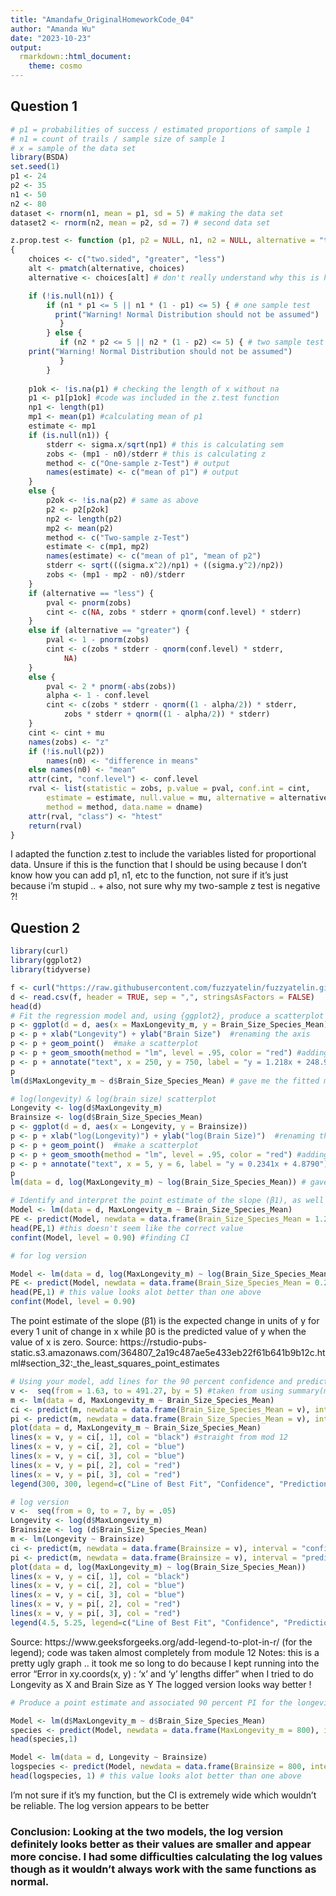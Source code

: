 ```yaml
---
title: "Amandafw_OriginalHomeworkCode_04"
author: "Amanda Wu"
date: "2023-10-23"
output: 
  rmarkdown::html_document:
    theme: cosmo
---
```



## Question 1

```r
# p1 = probabilities of success / estimated proportions of sample 1 
# n1 = count of trails / sample size of sample 1
# x = sample of the data set 
library(BSDA)
set.seed(1)
p1 <- 24
p2 <- 35
n1 <- 50
n2 <- 80
dataset <- rnorm(n1, mean = p1, sd = 5) # making the data set
dataset2 <- rnorm(n2, mean = p2, sd = 7) # second data set

z.prop.test <- function (p1, p2 = NULL, n1, n2 = NULL, alternative = "two.sided", p0, conf.level = 0.95)  # function was written from the information in the instructions and entering z.test on console
{
    choices <- c("two.sided", "greater", "less")
    alt <- pmatch(alternative, choices)
    alternative <- choices[alt] # don't really understand why this is here but it was shown when you enter z.test on console

    if (!is.null(n1)) {
        if (n1 * p1 <= 5 || n1 * (1 - p1) <= 5) { # one sample test
          print("Warning! Normal Distribution should not be assumed")
           }
        } else {
           if (n2 * p2 <= 5 || n2 * (1 - p2) <= 5) { # two sample test
    print("Warning! Normal Distribution should not be assumed")
           }
        }
    
    p1ok <- !is.na(p1) # checking the length of x without na 
    p1 <- p1[p1ok] #code was included in the z.test function
    np1 <- length(p1)
    mp1 <- mean(p1) #calculating mean of p1
    estimate <- mp1
    if (is.null(n1)) {
        stderr <- sigma.x/sqrt(np1) # this is calculating sem
        zobs <- (mp1 - n0)/stderr # this is calculating z
        method <- c("One-sample z-Test") # output
        names(estimate) <- c("mean of p1") # output
    }
    else {
        p2ok <- !is.na(p2) # same as above
        p2 <- p2[p2ok]
        np2 <- length(p2)
        mp2 <- mean(p2)
        method <- c("Two-sample z-Test")
        estimate <- c(mp1, mp2)
        names(estimate) <- c("mean of p1", "mean of p2")
        stderr <- sqrt(((sigma.x^2)/np1) + ((sigma.y^2)/np2))
        zobs <- (mp1 - mp2 - n0)/stderr
    }
    if (alternative == "less") { 
        pval <- pnorm(zobs)
        cint <- c(NA, zobs * stderr + qnorm(conf.level) * stderr) 
    }
    else if (alternative == "greater") {
        pval <- 1 - pnorm(zobs)
        cint <- c(zobs * stderr - qnorm(conf.level) * stderr, 
            NA)
    }
    else {
        pval <- 2 * pnorm(-abs(zobs))
        alpha <- 1 - conf.level
        cint <- c(zobs * stderr - qnorm((1 - alpha/2)) * stderr, 
            zobs * stderr + qnorm((1 - alpha/2)) * stderr)
    }
    cint <- cint + mu
    names(zobs) <- "z"
    if (!is.null(p2)) 
        names(n0) <- "difference in means"
    else names(n0) <- "mean"
    attr(cint, "conf.level") <- conf.level
    rval <- list(statistic = zobs, p.value = pval, conf.int = cint, 
        estimate = estimate, null.value = mu, alternative = alternative, 
        method = method, data.name = dname)
    attr(rval, "class") <- "htest"
    return(rval)
}

```
I adapted the function z.test to include the variables listed for proportional data. Unsure if this is the function that I should be using because I don't know how you can add p1, n1, etc to the function, not sure if it's just because i'm stupid .. 
  + also, not sure why my two-sample z test is negative ?! 

    
## Question 2
    
```r
library(curl)
library(ggplot2)
library(tidyverse)

f <- curl("https://raw.githubusercontent.com/fuzzyatelin/fuzzyatelin.github.io/master/AN588_Fall23/KamilarAndCooperData.csv") #pulling the data into R
d <- read.csv(f, header = TRUE, sep = ",", stringsAsFactors = FALSE)
head(d)
# Fit the regression model and, using {ggplot2}, produce a scatterplot with the fitted line superimposed upon the data. Append the the fitted model equation to your plot (HINT: use the function geom_text()).
p <- ggplot(d = d, aes(x = MaxLongevity_m, y = Brain_Size_Species_Mean))
p <- p + xlab("Longevity") + ylab("Brain Size")  #renaming the axis
p <- p + geom_point()  #make a scatterplot
p <- p + geom_smooth(method = "lm", level = .95, color = "red") #adding regression lines
p <- p + annotate("text", x = 250, y = 750, label = "y = 1.218x + 248.952") #using annotate after Lily told me about the function since geom_text didn't work 
p
lm(d$MaxLongevity_m ~ d$Brain_Size_Species_Mean) # gave me the fitted model equation 

# log(longevity) & log(brain size) scatterplot
Longevity <- log(d$MaxLongevity_m)
Brainsize <- log(d$Brain_Size_Species_Mean)
p <- ggplot(d = d, aes(x = Longevity, y = Brainsize))
p <- p + xlab("log(Longevity)") + ylab("log(Brain Size)")  #renaming the axis
p <- p + geom_point()  #make a scatterplot
p <- p + geom_smooth(method = "lm", level = .95, color = "red") #adding regression lines
p <- p + annotate("text", x = 5, y = 6, label = "y = 0.2341x + 4.8790") 
p
lm(data = d, log(MaxLongevity_m) ~ log(Brain_Size_Species_Mean)) # gave me the fitted model equation 
```


```r
# Identify and interpret the point estimate of the slope (β1), as well as the outcome of the test associated with the hypotheses H0: β1 = 0; HA: β1 ≠ 0. Also, find a 90 percent CI for the slope (β1) parameter.
Model <- lm(data = d, MaxLongevity_m ~ Brain_Size_Species_Mean)
PE <- predict(Model, newdata = data.frame(Brain_Size_Species_Mean = 1.218), interval = "prediction", level = 0.90)
head(PE,1) #this doesn't seem like the correct value
confint(Model, level = 0.90) #finding CI

# for log version

Model <- lm(data = d, log(MaxLongevity_m) ~ log(Brain_Size_Species_Mean))
PE <- predict(Model, newdata = data.frame(Brain_Size_Species_Mean = 0.2341), interval = "prediction", level = 0.90)
head(PE,1) # this value looks alot better than one above
confint(Model, level = 0.90) 
```
The point estimate of the slope (β1) is the expected change in units of y for every 1 unit of change in x while β0 is the predicted value of y when the value of x is zero.
Source: https://rstudio-pubs-static.s3.amazonaws.com/364807_2a19c487ae5e433eb22f61b641b9b12c.html#section_32:_the_least_squares_point_estimates 

```r
# Using your model, add lines for the 90 percent confidence and prediction interval bands on the plot and add a legend to differentiate between the lines.
v <-  seq(from = 1.63, to = 491.27, by = 5) #taken from using summary(m) ?
m <- lm(data = d, MaxLongevity_m ~ Brain_Size_Species_Mean)
ci <- predict(m, newdata = data.frame(Brain_Size_Species_Mean = v), interval = "confidence", level = 0.95) #straight from mod 12 
pi <- predict(m, newdata = data.frame(Brain_Size_Species_Mean = v), interval = "prediction", level = 0.95) 
plot(data = d, MaxLongevity_m ~ Brain_Size_Species_Mean)
lines(x = v, y = ci[, 1], col = "black") #straight from mod 12 
lines(x = v, y = ci[, 2], col = "blue")
lines(x = v, y = ci[, 3], col = "blue")
lines(x = v, y = pi[, 2], col = "red")
lines(x = v, y = pi[, 3], col = "red")
legend(300, 300, legend=c("Line of Best Fit", "Confidence", "Prediction"), fill = c("black", "blue","red")) 

# log version
v <-  seq(from = 0, to = 7, by = .05)
Longevity <- log(d$MaxLongevity_m)
Brainsize <- log (d$Brain_Size_Species_Mean)
m <- lm(Longevity ~ Brainsize)
ci <- predict(m, newdata = data.frame(Brainsize = v), interval = "confidence", level = 0.95)
pi <- predict(m, newdata = data.frame(Brainsize = v), interval = "prediction", level = 0.95)
plot(data = d, log(MaxLongevity_m) ~ log(Brain_Size_Species_Mean))
lines(x = v, y = ci[, 1], col = "black")
lines(x = v, y = ci[, 2], col = "blue")
lines(x = v, y = ci[, 3], col = "blue")
lines(x = v, y = pi[, 2], col = "red")
lines(x = v, y = pi[, 3], col = "red")
legend(4.5, 5.25, legend=c("Line of Best Fit", "Confidence", "Prediction"), fill = c("black", "blue","red"))
```
Source: https://www.geeksforgeeks.org/add-legend-to-plot-in-r/ (for the legend); code was taken almost completely from module 12
Notes: this is a pretty ugly graph .. it took me so long to do because I kept running into the error "Error in xy.coords(x, y) : 'x' and 'y' lengths differ" when I tried to do Longevity as X and Brain Size as Y
The logged version looks way better !


```r
# Produce a point estimate and associated 90 percent PI for the longevity of a species whose brain weight is 800 gm. Do you trust the model to predict observations accurately for this value of the explanatory variable? Why or why not?

Model <- lm(d$MaxLongevity_m ~ d$Brain_Size_Species_Mean)
species <- predict(Model, newdata = data.frame(MaxLongevity_m = 800), interval = "prediction", level = 0.90)
head(species,1)

Model <- lm(data = d, Longevity ~ Brainsize)
logspecies <- predict(Model, newdata = data.frame(Brainsize = 800, interval = "prediction", level = 0.90))
head(logspecies, 1) # this value looks alot better than one above
```
I'm not sure if it's my function, but the CI is extremely wide which wouldn't be reliable. The log version appears to be better

### Conclusion: Looking at the two models, the log version definitely looks better as their values are smaller and appear more concise. I had some difficulties calculating the log values though as it wouldn't always work with the same functions as normal. 







